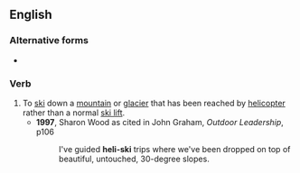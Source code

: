 {{also|heliski}}
==English==

===Alternative forms===
* {{l|en|heliski}}

===Verb===
{{en-verb|heli-ski}}

# To [[ski]] down a [[mountain]] or [[glacier]] that has been reached by [[helicopter]] rather than a normal [[ski lift]].
#* '''1997''', Sharon Wood as cited in John Graham, ''Outdoor Leadership'', p106
#*: I've guided '''heli-ski''' trips where we've been dropped on top of beautiful, untouched, 30-degree slopes.